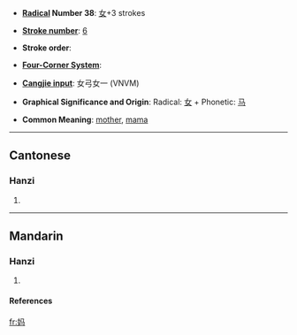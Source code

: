 {{see|媽}}

* '''[[Wiktionary:Chinese radical index| Radical]] Number 38''': [[Wiktionary:Chinese radical index 女|女]]+3 strokes

* '''[[Wiktionary:Chinese total strokes index|Stroke number]]''': [[Wiktionary:Chinese total strokes index 6|6]]

* '''Stroke order''': 

* '''[[Wiktionary:Chinese four corner index|Four-Corner System]]''': 

* '''[[Wiktionary:Chinese Cangjie index|Cangjie input]]''': 女弓女一 (VNVM)

* '''Graphical Significance and Origin''': Radical: [[女]] + Phonetic: [[马]]

* '''Common Meaning''': [[mother]], [[mama]]

----
==Cantonese==
===Hanzi===
{{yue-hanzi|jyut=|y=ma1}}
# {{defn|Cantonese}}
----
==Mandarin==
===Hanzi===
{{cmn-hanzi|tra=媽|pin=[[mā]] (ma1)|wg=ma<sup>1</sup>}}
# {{defn|Mandarin}}


====References====
{{Han ref|kx=0256.041|hdz=21029.050|uh=5988|ud=22920}}

[[fr:妈]]